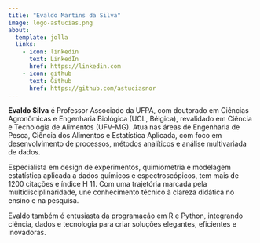 ```yaml
---
title: "Evaldo Martins da Silva"
image: logo-astucias.png
about:
  template: jolla
  links:
    - icon: linkedin
      text: LinkedIn
      href: https://linkedin.com
    - icon: github
      text: Github
      href: https://github.com/astuciasnor
---
```


**Evaldo Silva** é Professor Associado da UFPA, com doutorado em Ciências Agronômicas e Engenharia Biológica (UCL, Bélgica), revalidado em Ciência e Tecnologia de Alimentos (UFV-MG). Atua nas áreas de Engenharia de Pesca, Ciência dos Alimentos e Estatística Aplicada, com foco em desenvolvimento de processos, métodos analíticos e análise multivariada de dados.

Especialista em design de experimentos, quimiometria e modelagem estatística aplicada a dados químicos e espectroscópicos, tem mais de 1200 citações e índice H 11. Com uma trajetória marcada pela multidisciplinaridade, une conhecimento técnico à clareza didática no ensino e na pesquisa.

Evaldo também é entusiasta da programação em R e Python, integrando ciência, dados e tecnologia para criar soluções elegantes, eficientes e inovadoras.
